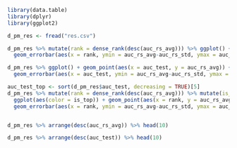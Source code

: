 ```r

library(data.table)
library(dplyr)
library(ggplot2)

d_pm_res <- fread("res.csv")

d_pm_res %>% mutate(rank = dense_rank(desc(auc_rs_avg))) %>% ggplot() + geom_point(aes(x = rank, y = auc_rs_avg)) +
  geom_errorbar(aes(x = rank, ymin = auc_rs_avg-auc_rs_std, ymax = auc_rs_avg+auc_rs_std), width = 0.3)

d_pm_res %>% ggplot() + geom_point(aes(x = auc_test, y = auc_rs_avg)) +
  geom_errorbar(aes(x = auc_test, ymin = auc_rs_avg-auc_rs_std, ymax = auc_rs_avg+auc_rs_std), width = 0.0003)

auc_test_top <- sort(d_pm_res$auc_test, decreasing = TRUE)[5]
d_pm_res %>% mutate(rank = dense_rank(desc(auc_rs_avg))) %>% mutate(is_top = auc_test>=auc_test_top) %>% 
  ggplot(aes(color = is_top)) + geom_point(aes(x = rank, y = auc_rs_avg)) +
  geom_errorbar(aes(x = rank, ymin = auc_rs_avg-auc_rs_std, ymax = auc_rs_avg+auc_rs_std), width = 0.3)


d_pm_res %>% arrange(desc(auc_rs_avg)) %>% head(10)

d_pm_res %>% arrange(desc(auc_test)) %>% head(10)

```

